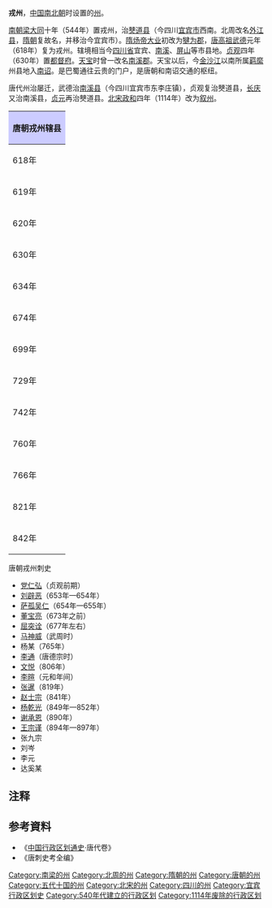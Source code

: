 {{about|中心在今四川宜宾的戎州|山东的戎州|戎州 (春秋)|山西的戎州|戎州 (山西)|元朝的戎州|戎州 (元朝)}}
'''戎州'''，[[中国|中国]][[南北朝|南北朝]]时设置的[[州|州]]。

[[南朝梁|南朝梁]][[大同_(南梁)|大同]]十年（544年）置戎州，治[[僰道县|僰道县]]（今四川[[宜宾市|宜宾市]]西南。北周改名[[外江县|外江县]]，[[隋朝|隋朝]]复故名，并移治今宜宾市）。[[隋炀帝|隋炀帝]][[大业_(年号)|大业]]初改为[[犍为郡|犍为郡]]，[[唐高祖|唐高祖]][[武德|武德]]元年（618年）复为戎州。辖境相当今[[四川省|四川省]]宜宾、[[南溪|南溪]]、[[屏山县|屏山]]等市县地。[[貞觀_(唐朝)|贞观]]四年（630年）置[[戎州都督府|都督府]]。[[天宝_(唐朝)|天宝]]时曾一改名[[南溪郡|南溪郡]]。天宝以后，今[[金沙江|金沙江]]以南所属[[羁縻|羁縻]]州县地入[[南诏|南诏]]。是巴蜀通往云贵的门户，是唐朝和南诏交通的枢纽。

唐代州治屡迁，武德治[[南溪县|南溪县]]（今四川宜宾市东李庄镇），贞观复治僰道县，[[长庆|长庆]]又治南溪县，[[貞元_(唐朝)|贞元]]再治僰道县。[[北宋|北宋]][[政和_(北宋)|政和]]四年（1114年）改为[[叙州_(四川)|叙州]]。

{| align=center class="wikitable" style="width:600px; text-align:center"
|-
!colspan="2" style="background:#ccccff"|'''唐朝戎州辖县'''
|-
|618年||[[僰道县|僰道县]]（改治南溪）、[[南溪县|南溪县]]、[[开边县|开边县]]、[[𨚲䣕縣_(隋朝)|𨚲䣕县]]、[[犍为县|犍为县]]
|-
|619年||[[南溪县|南溪县]]、僰道县、开边县、犍为县（废除𨚲䣕县）
|-
|620年||南溪县、僰道县、开边县、犍为县（增𨚲䣕县<ref>今[[宜宾县|宜宾县]][[蕨溪镇|蕨溪镇]]宣化坝古城</ref>）
|-
|630年||僰道县（改治<ref>改治三江口（今[[宜宾市|宜宾市]][[翠屏区|翠屏区]]）</ref>）、南溪县、𨚲䣕县、犍为县（开边县改属[[南通州|南通州]]）
|-
|634年||僰道县、南溪县、𨚲䣕县、犍为县（增开边县、[[抚来县|抚来县]]<ref>今[[云南省|云南省]][[大关县|大关县]][[寿山乡|寿山乡]]岔河</ref>）
|-
|674年||僰道县、南溪县、𨚲䣕县、开边县、抚来县（犍为县改属[[嘉州|嘉州]]）
|-
|699年||僰道县、南溪县、𨚲䣕县、开边县、抚来县（增[[归顺县|归顺县]]<ref>今[[宜宾县|宜宾县]][[双谊乡|双谊乡]]</ref>）
|-
|729年||南溪县（改治）、僰道县、𨚲䣕县（改为[[义宾县|义宾县]]）、开边县、抚来县、归顺县
|-
|742年||僰道县（改治）、南溪县、义宾县<ref>改治今[[宜宾县|宜宾县]][[泥溪镇|泥溪镇]]铁炉咀</ref>、开边县、归顺县（废除抚来县）
|-
|760年||僰道县、南溪县、义宾县、归顺县（废除开边县）
|-
|766年||僰道县、南溪县、义宾县、归顺县（增开边县<ref>今[[宜宾县|宜宾县]][[安边镇|安边镇]]</ref>）
|-
|821年||南溪县（改治）、僰道县、义宾县、归顺县、开边县
|-
|842年||僰道县（改治<ref>改治今[[宜宾市|宜宾市]][[翠屏区|翠屏区]]旧州村</ref>）、南溪县、义宾县、归顺县、开边县
|}

;唐朝戎州刺史
*[[党仁弘|党仁弘]]（贞观前期）
*[[刘辟恶|刘辟恶]]（653年—654年）
*[[萨孤吴仁|萨孤吴仁]]（654年—655年）
*[[董宝亮|董宝亮]]（673年之前）
*[[屈突诠|屈突诠]]（677年左右）
*[[马神威|马神威]]（武周时）
*杨某（765年）
*[[李通|李通]]（唐德宗时）
*[[文悦|文悦]]（806年）
*[[李暄|李暄]]（元和年间）
*[[张暹|张暹]]（819年）
*[[赵士宗|赵士宗]]（841年）
*[[杨乾光|杨乾光]]（849年—852年）
*[[谢承恩|谢承恩]]（890年）
*[[王宗谨|王宗谨]]（894年—897年）
*张九宗
*刘岑
*李元
*达奚某

== 注释 ==
{{reflist}}
== 参考資料 ==
* 《[[中国行政区划通史|中国行政区划通史]]·唐代卷》
* 《唐刺史考全编》
{{隋朝行政区划|nocat}}
{{唐朝行政区划|nocat}}
{{五代行政區劃|nocat}}
{{十國行政區劃|nocat}}
{{北宋行政区划|nocat}}
[[Category:南梁的州|Category:南梁的州]]
[[Category:北周的州|Category:北周的州]]
[[Category:隋朝的州|Category:隋朝的州]]
[[Category:唐朝的州|Category:唐朝的州]]
[[Category:五代十国的州|Category:五代十国的州]]
[[Category:北宋的州|Category:北宋的州]]
[[Category:四川的州|Category:四川的州]]
[[Category:宜宾行政区划史|Category:宜宾行政区划史]]
[[Category:540年代建立的行政区划|Category:540年代建立的行政区划]]
[[Category:1114年废除的行政区划|Category:1114年废除的行政区划]]